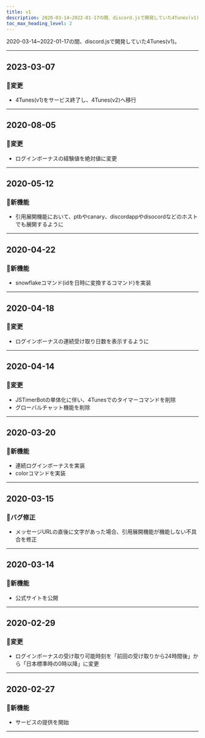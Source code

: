 ```yaml
---
title: v1
description: 2020-03-14~2022-01-17の間、discord.jsで開発していた4Tunes(v1)。
toc_max_heading_level: 2
---
```


2020-03-14~2022-01-17の間、discord.jsで開発していた4Tunes(v1)。

---

## 2023-03-07
### :memo:変更
- 4Tunes(v1)をサービス終了し、4Tunes(v2)へ移行

---

## 2020-08-05
### :memo:変更
- ログインボーナスの経験値を絶対値に変更

---

## 2020-05-12
### :rocket:新機能
- 引用展開機能において、ptbやcanary、discordappやdisocordなどのホストでも展開するように

---

## 2020-04-22
### :rocket:新機能
- snowflakeコマンド(idを日時に変換するコマンド)を実装

---

## 2020-04-18
### :memo:変更
- ログインボーナスの連続受け取り日数を表示するように

---

## 2020-04-14
### :memo:変更
- JSTimerBotの単体化に伴い、4Tunesでのタイマーコマンドを削除
- グローバルチャット機能を削除

---

## 2020-03-20
### :rocket:新機能
- 連続ログインボーナスを実装
- colorコマンドを実装

---

## 2020-03-15
### :bug:バグ修正
- メッセージURLの直後に文字があった場合、引用展開機能が機能しない不具合を修正

---

## 2020-03-14
### :rocket:新機能
- 公式サイトを公開

---

## 2020-02-29
### :memo:変更
- ログインボーナスの受け取り可能時刻を「前回の受け取りから24時間後」から「日本標準時の0時以降」に変更

---

## 2020-02-27
### :rocket:新機能
- サービスの提供を開始

---